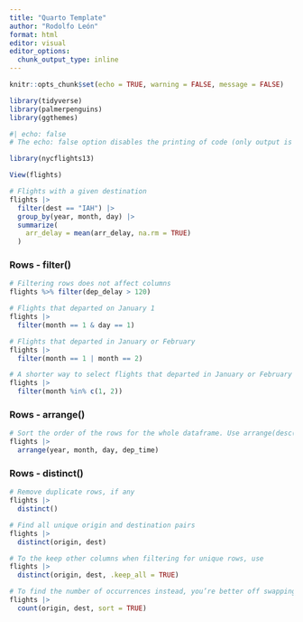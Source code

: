 ```yaml
---
title: "Quarto Template"
author: "Rodolfo León"
format: html
editor: visual
editor_options: 
  chunk_output_type: inline
---
```


```r
knitr::opts_chunk$set(echo = TRUE, warning = FALSE, message = FALSE)
```

```r
library(tidyverse)
library(palmerpenguins)
library(ggthemes)
```

```r
#| echo: false
# The echo: false option disables the printing of code (only output is displayed).
```

```r
library(nycflights13)
```

```r
View(flights)
```

```r
# Flights with a given destination
flights |>
  filter(dest == "IAH") |> 
  group_by(year, month, day) |> 
  summarize(
    arr_delay = mean(arr_delay, na.rm = TRUE)
  )
```

### Rows - filter()

```r
# Filtering rows does not affect columns
flights %>% filter(dep_delay > 120)
```

```r
# Flights that departed on January 1
flights |> 
  filter(month == 1 & day == 1)

```

```r
# Flights that departed in January or February
flights |> 
  filter(month == 1 | month == 2)

```

```r
# A shorter way to select flights that departed in January or February
flights |> 
  filter(month %in% c(1, 2))
```

### Rows - arrange()

```r
# Sort the order of the rows for the whole dataframe. Use arrange(desc()) for descending order
flights |> 
  arrange(year, month, day, dep_time)
```

### Rows - distinct()

```r
# Remove duplicate rows, if any
flights |> 
  distinct()
```

```r
# Find all unique origin and destination pairs
flights |> 
  distinct(origin, dest)
```

```r
# To the keep other columns when filtering for unique rows, use
flights |> 
  distinct(origin, dest, .keep_all = TRUE)
```

```r
# To find the number of occurrences instead, you’re better off swapping distinct() for count(). Add sort = TRUE to arrange in descending order.
flights |>
  count(origin, dest, sort = TRUE)
```
